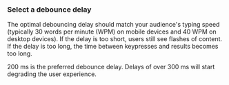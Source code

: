 ### Select a debounce delay

The optimal debouncing delay should match your audience's typing speed
(typically 30 words per minute (WPM) on mobile devices and 40 WPM on desktop devices).
If the delay is too short, users still see flashes of content.
If the delay is too long, the time between keypresses and results becomes too long.

200&nbsp;ms is the preferred debounce delay.
Delays of over 300&nbsp;ms will start degrading the user experience.